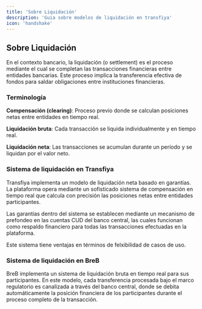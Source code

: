 ```yaml
---
title: 'Sobre Liquidación'
description: 'Guia sobre modelos de liquidación en transfiya'
icon: 'handshake'
---
```


## Sobre Liquidación

En el contexto bancario, la liquidación (o settlement) es el proceso mediante el cual se completan las transacciones financieras entre entidades bancarias. Este proceso implica la transferencia efectiva de fondos para saldar obligaciones entre instituciones financieras.

### Terminología

**Compensación (clearing)**:
Proceso previo donde se calculan posiciones netas entre entidades en tiempo real.

**Liquidación bruta**:
Cada transacción se liquida individualmente y en tiempo real.

**Liquidación neta**:
Las transacciones se acumulan durante un período y se liquidan por el valor neto.

### Sistema de liquidación en Transfiya

Transfiya implementa un modelo de liquidación neta basado en garantías. La plataforma opera mediante un sofisticado sistema de compensación en tiempo real que calcula con precisión las posiciones netas entre entidades participantes.

Las garantías dentro del sistema se establecen mediante un mecanismo de prefondeo en las cuentas CUD del banco central, las cuales funcionan como respaldo financiero para todas las transacciones efectuadas en la plataforma.

<Note>Este sistema tiene ventajas en términos de felxibilidad de casos de uso.</Note>

### Sistema de liquidación en BreB

BreB implementa un sistema de liquidación bruta en tiempo real para sus participantes. En este modelo, cada transferencia procesada bajo el marco regulatorio es canalizada a través del banco central, donde se debita automáticamente la posición financiera de los participantes durante el proceso completo de la transacción.
